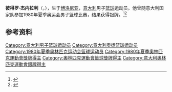 {{NoteTA|G1=Sports}}
'''彼得罗·杰内拉利'''（{{lang-it|Pietro Generali}}，{{bd|1958年|10月19日||}}），生于[[博洛尼亚|博洛尼亚]]，[[意大利|意大利]]男子[[篮球|篮球]]运动员。他曾随意大利国家队参加1980年夏季奥运会男子篮球比赛，结果获得银牌。<ref>{{Cite web|title=Pietro GENERALI|url=https://www.olympic.org/pietro-generali|accessdate=2021-04-13|work=International Olympic Committee|archive-date=2021-04-14|archive-url=https://web.archive.org/web/20210414150155/https://www.olympic.org/pietro-generali|dead-url=no}}</ref><ref>{{cite web|url=https://www.olympedia.org/athletes/6169|title=Pietro Generali|work=Olympedia|accessdate=2021-04-14}}</ref>

== 参考资料 ==
{{reflist}}

{{1980年夏季奥运会意大利男子篮球阵容}}

{{Authority control}}
{{DEFAULTSORT:Generali, Pietro}}
[[Category:意大利男子篮球运动员|Category:意大利男子篮球运动员]]
[[Category:意大利奥运篮球运动员|Category:意大利奥运篮球运动员]]
[[Category:1980年夏季奥林匹克运动会篮球运动员|Category:1980年夏季奥林匹克运动会篮球运动员]]
[[Category:1980年夏季奧林匹克運動會獎牌得主|Category:1980年夏季奧林匹克運動會獎牌得主]]
[[Category:奧林匹克運動會籃球獎牌得主|Category:奧林匹克運動會籃球獎牌得主]]
[[Category:意大利奧林匹克運動會銀牌得主|Category:意大利奧林匹克運動會銀牌得主]]